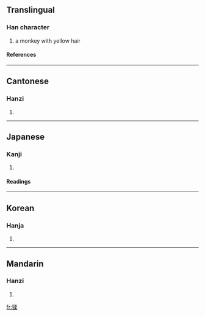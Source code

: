 ==Translingual==
===Han character===
{{Han char|rn=94|rad=犬|as=09|sn=12|four=4729<sub>4</sub>|canj=大竹弓竹木 (KHNHD)}}
# a monkey with yellow hair
====References====
{{Han ref|kx=0715.080|dkj=20544|dj=1127.090|hdz=21361.070|uh=7331|ud=29489|bh=DA71|bd=55921}}

----
==Cantonese==
===Hanzi===
{{yue-hanzi|jyut=|y=naau4}}
# {{defn|Cantonese}}

----
==Japanese==
===Kanji===
{{ja-kanji|grade=|rs=犬09}}
# {{defn|Japanese}} 
====Readings====
{{ja-readings|on=[[どう]] (dō), [[のう]] (nō), [[じゅう]] (jū), [[にゅう]] (nyū)|kun=[[さる]] (saru)|nanori=}}

----
==Korean==
===Hanja===
{{ko-hanja|hangeul=노|eumhun=|rv=no|mr=no|y=no}}
# {{defn|Korean}}

----
==Mandarin==
===Hanzi===
{{cmn-hanzi|pin=[[náo]] (nao2)|wg=nao<sup>2</sup>}}
# {{defn|Mandarin}}

[[fr:猱]]